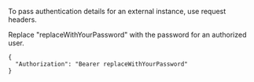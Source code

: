 To pass authentication details for an external instance, use request headers.

Replace "replaceWithYourPassword" with the password for an authorized user.

```shell
{
  "Authorization": "Bearer replaceWithYourPassword"
}
```
